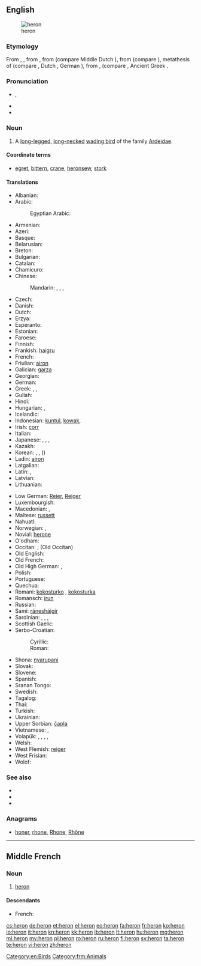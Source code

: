 {{also|héron}}
==English==
{{slim-wikipedia|dab=heron (disambiguation)|heron}}

[[Image:Urban Heron.JPG|thumb|heron]]

===Etymology===
From {{etyl|enm}} {{term|heroun|lang=enm}}, {{term|heiron|lang=enm}}, from {{etyl|xno}} {{term|heiron|lang=xno}}, from {{etyl|odt}} {{term||heigero|lang=odt}} (compare Middle Dutch {{term|heiger|lang=dum}}), from {{etyl|gem-pro|en}} {{recons|haigrô|lang=gem-pro}} (compare {{etyl|sv|-}} {{term|häger|lang=sv}}), metathesis of {{recons|hraigrô|lang=gem-pro}} (compare {{etyl|ang|-}} {{term|hragra|hrāgra|lang=ang}}, Dutch {{term|reiger|lang=nl}}, German {{term|Reiher|lang=de}}), from {{etyl|ine-pro|en}} {{recons|(s)kreik-|lang=ine-pro}}, {{recons|(s)kreig-||to screech, creak|lang=ine-pro}} (compare {{etyl|cy|-}} {{term|crëyr||heron|lang=cy}}, Ancient Greek {{term|κρίζω||to creak, screech|tr=krízō|lang=grc}}.

===Pronunciation===
* {{IPA|/ˈhɛɹən/}}, {{X-SAMPA|/"hEr\@n/}}
* {{audio|en-us-heron.ogg|Audio (US)}}
* {{rhymes|ɛɹən}}

===Noun===
{{en-noun}}

# A [[long-legged]], [[long-necked]] [[wading bird]] of the family [[Ardeidae]].

====Coordinate terms====
* {{sense|a wading bird}} [[egret]], [[bittern]], [[crane]], [[heronsew]], [[stork]]

====Translations====
{{trans-top|bird}}
* Albanian: {{t-|sq|çapka}}
* Arabic: {{t-|ar|مالك الحزين|m|tr=mālik al-ḥazīn|sc=Arab}}
*: Egyptian Arabic: {{tø|arz|بلشون|m|tr=balshon|sc=Arab}}
* Armenian: {{t-|hy|ձկնկուլ|tr=jknkul}}
* Azeri: {{t-|az|vağ}}
* Basque: {{t-|eu|koartza}}
* Belarusian: {{t-|be|чапля|f|tr=čáplja}}
* Breton: {{t+|br|kerc’heiz|f}}
* Bulgarian: {{t+|bg|чапла|f|tr=čápla}}
* Catalan: {{t-|ca|agró}}
* Chamicuro: {{tø|ccc|askoli}}
* Chinese:
*: Mandarin: {{t|cmn|蒼鷺|sc=Hani}}, {{t|cmn|苍鹭|tr=cānglù|sc=Hani}}, {{t|cmn|鷺|sc=Hani}}, {{t|cmn|鹭|tr=lù|sc=Hani}}
* Czech: {{t+|cs|volavka|f}}
* Danish: {{t-|da|hejre|c}}
* Dutch: {{t+|nl|reiger|m}}
* Erzya: {{tø|myv|сёнксь}}
* Esperanto: {{t+|eo|ardeo}}
* Estonian: {{t-|et|haigur}}
* Faroese: {{t-|fo|hegri}}
* Finnish: {{t+|fi|haikara}}
* Frankish: [[haigru]] {{m}}
* French: {{t+|fr|héron|m}}
* Friulian: [[airon]]
* Galician: [[garza]]
* Georgian: {{t-|ka|ყანჩა|tr=qanč'a|sc=Geor}}
* German: {{t+|de|Reiher|m}}
* Greek: {{t+|el|ερωδιός|tr=erodiós|m}}, {{t-|el|αρδέα|tr=ardéa|f}}, {{t+|el|τσικνιάς|tr=tsikniás|m}}
* Gullah: {{tø|gul|pojo}}
* Hindi: {{t-|hi|वगुला|tr=vagulā}}
* Hungarian: {{t+|hu|gém}}, {{t+|hu|kócsag}}
* Icelandic: {{t+|is|hegri|m}}
* Indonesian: [[kuntul]], [[kowak]], {{t+|id|cangak}}
* Irish: [[corr]]
* Italian: {{t+|it|airone|m}}
* Japanese: {{t+|ja|鷺|tr=さぎ, sagi}}, {{t-|ja|サギ|tr=sagi}}, {{t-|ja|白鷺|tr=しらさぎ, shirasagi}}, {{t-|ja|シラサギ|tr=shirasagi}}
* Kazakh: {{t|kk|құтан|tr=kutan|sc=Cyrl}}
* Korean: {{t-|ko|왜가리|tr=waegari}}, {{t-|ko|해오라기|tr=haeoragi}}, {{t-|ko|백로|tr=baengno}} ({{t+|ko|白鷺}})
* Ladin: [[airon]]
* Latgalian: {{tø|ltg|ziurejs}}
* Latin: {{t+|la|ardea|f}}, {{t-|la|ardeola|f}}
* Latvian: {{t-|lv|gārnis}}
* Lithuanian: {{t+|lt|garnys}}
{{trans-mid}}
* Low German: [[Reier]], [[Reiger]] {{m}}
* Luxembourgish: {{t+|lb|Räer|m}}
* Macedonian: {{t-|mk|сива чапја|f|tr=síva čápja}}, {{t-|mk|чапја|f|tr=čápja}}
* Maltese: [[russett]]
* Nahuatl: {{t-|nah|aztatl}}
* Norwegian: {{t-|no|hegre}}, {{t-|no|heire|m}}
* Novial: [[herone]]
* O'odham: {{tø|ood|ṣu꞉dagĭ u’uwhig}}
* Occitan: {{t-|oc|bernat}}; {{recons|aigreta|lang=pro}} (Old Occitan)
* Old English: {{t-|ang|hragra|m|alt=hrāgra}}
* Old French: {{tø|fro|hairon|m}} {{tø|fro|heiron|m}}
* Old High German: {{tø|goh|heigaro|m}}, {{tø|goh|reigaro|m}}
* Polish: {{t+|pl|czapla|f}}
* Portuguese: {{t+|pt|garça|f}}
* Quechua: {{t-|qu|wakchilla}}
* Romani: [[kokosturko]] {{m}}, [[kokosturka]] {{f}}
* Romansch: [[irun]]
* Russian: {{t+|ru|цапля|f|tr=cáplja}}
* Sami: [[ránesháigir]]
* Sardinian: {{t-|sc|perdigiorronadas}}, {{t-|sc|mengoni}}, {{t-|sc|menga}}, {{t-|sc|garza}}
* Scottish Gaelic: {{t-|gd|corra-ghritheach|f}}
* Serbo-Croatian:
*: Cyrillic: {{t-|sh|чапља|f|sc=Cyrl}}
*: Roman: {{t-|sh|čaplja|f|sc=Latn}}
* Shona: [[nyarupani]]
* Slovak: {{t-|sk|volavka}}
* Slovene: {{t+|sl|čaplja|f}}
* Spanish: {{t+|es|garza|f}}
* Sranan Tongo: {{tø|srn|sabaku}}
* Swedish: {{t+|sv|häger}}
* Tagalog: {{t-|tl|tagák}}
* Thai: {{t-|th|นกยาง|tr=nók yaang|sc=Thai}}
* Turkish: {{t+|tr|balıkçıl}}
* Ukrainian: {{t-|uk|чапля|f|tr=čáplja}}
* Upper Sorbian: [[čapla]]
* Vietnamese: {{t-|vi|con diệc}}, {{t+|vi|diệc}}
* Volapük: {{qualifier|male or female}} {{t+|vo|härod}}, {{qualifier|male}} {{t-|vo|hihärod}}, {{qualifier|female}} {{t-|vo|jihärod}}, {{qualifier|offspring, young}} {{t-|vo|härodül}}, {{qualifier|obsolete}} {{t-|vo|fitagil}}
* Welsh: {{t-|cy|crëyr}}
* West Flemish: [[reiger]]
* West Frisian: {{t-|fy|reager}}
* Wolof: {{t-|wo|warapuló|alt=warapuló mi}}
{{trans-bottom}}

===See also===
* {{pedia}}
* {{specieslite|Ardeidae}}
* {{commonslite}}

===Anagrams===
* [[honer#English|honer]], [[rhone#English|rhone]], [[Rhone#English|Rhone]], [[Rhône#English|Rhône]]

[[Category:en:Birds]]

----

==Middle French==

===Noun===
{{frm-noun|m}}

# [[heron#English|heron]]

====Descendants====
* French: {{l|fr|héron}}

[[Category:frm:Animals]]

[[cs:heron]]
[[de:heron]]
[[et:heron]]
[[el:heron]]
[[eo:heron]]
[[fa:heron]]
[[fr:heron]]
[[ko:heron]]
[[io:heron]]
[[it:heron]]
[[kn:heron]]
[[kk:heron]]
[[lb:heron]]
[[lt:heron]]
[[hu:heron]]
[[mg:heron]]
[[ml:heron]]
[[my:heron]]
[[pl:heron]]
[[ro:heron]]
[[ru:heron]]
[[fi:heron]]
[[sv:heron]]
[[ta:heron]]
[[te:heron]]
[[vi:heron]]
[[zh:heron]]